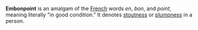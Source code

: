 '''Embonpoint''' is an amalgam of the [[French]] words ''en'', ''bon'', and ''point'', meaning literally "in good condition."  It denotes [[stout]]ness or [[plump]]ness in a person.